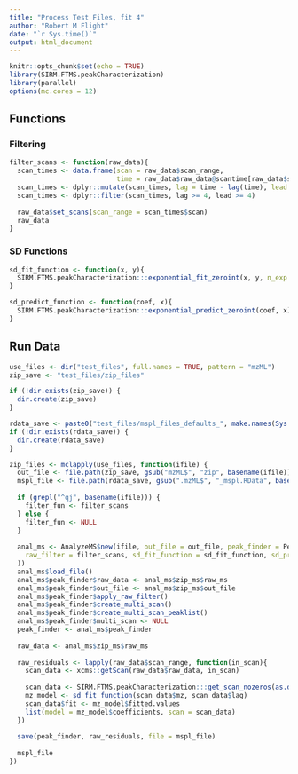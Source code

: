 ```yaml
---
title: "Process Test Files, fit 4"
author: "Robert M Flight"
date: "`r Sys.time()`"
output: html_document
---
```


```r
knitr::opts_chunk$set(echo = TRUE)
library(SIRM.FTMS.peakCharacterization)
library(parallel)
options(mc.cores = 12)
```

## Functions

### Filtering

```r
filter_scans <- function(raw_data){
  scan_times <- data.frame(scan = raw_data$scan_range, 
                           time = raw_data$raw_data@scantime[raw_data$scan_range])
  scan_times <- dplyr::mutate(scan_times, lag = time - lag(time), lead = lead(time) - time)
  scan_times <- dplyr::filter(scan_times, lag >= 4, lead >= 4)
  
  raw_data$set_scans(scan_range = scan_times$scan)
  raw_data
}
```

### SD Functions

```r
sd_fit_function <- function(x, y){
  SIRM.FTMS.peakCharacterization:::exponential_fit_zeroint(x, y, n_exp = 3)
}

sd_predict_function <- function(coef, x){
  SIRM.FTMS.peakCharacterization:::exponential_predict_zeroint(coef, x)
}
```


## Run Data

```r
use_files <- dir("test_files", full.names = TRUE, pattern = "mzML")
zip_save <- "test_files/zip_files"

if (!dir.exists(zip_save)) {
  dir.create(zip_save)
}

rdata_save <- paste0("test_files/mspl_files_defaults_", make.names(Sys.time())) 
if (!dir.exists(rdata_save)) {
  dir.create(rdata_save)
}

zip_files <- mclapply(use_files, function(ifile) {
  out_file <- file.path(zip_save, gsub("mzML$", "zip", basename(ifile)))
  mspl_file <- file.path(rdata_save, gsub(".mzML$", "_mspl.RData", basename(ifile)))
  
  if (grepl("^qj", basename(ifile))) {
    filter_fun <- filter_scans
  } else {
    filter_fun <- NULL
  }
  
  anal_ms <- AnalyzeMS$new(ifile, out_file = out_file, peak_finder = PeakFinder$new(
    raw_filter = filter_scans, sd_fit_function = sd_fit_function, sd_predict_function = sd_predict_function
  ))
  anal_ms$load_file()
  anal_ms$peak_finder$raw_data <- anal_ms$zip_ms$raw_ms
  anal_ms$peak_finder$out_file <- anal_ms$zip_ms$out_file
  anal_ms$peak_finder$apply_raw_filter()
  anal_ms$peak_finder$create_multi_scan()
  anal_ms$peak_finder$create_multi_scan_peaklist()
  anal_ms$peak_finder$multi_scan <- NULL
  peak_finder <- anal_ms$peak_finder
  
  raw_data <- anal_ms$zip_ms$raw_ms
  
  raw_residuals <- lapply(raw_data$scan_range, function(in_scan){
    scan_data <- xcms::getScan(raw_data$raw_data, in_scan)
    
    scan_data <- SIRM.FTMS.peakCharacterization:::get_scan_nozeros(as.data.frame(scan_data))
    mz_model <- sd_fit_function(scan_data$mz, scan_data$lag)
    scan_data$fit <- mz_model$fitted.values
    list(model = mz_model$coefficients, scan = scan_data)
  })
  
  save(peak_finder, raw_residuals, file = mspl_file)
  
  mspl_file
})
```

